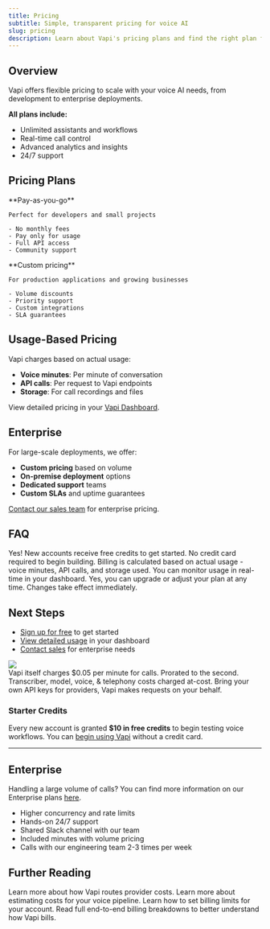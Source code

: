 ```yaml
---
title: Pricing
subtitle: Simple, transparent pricing for voice AI
slug: pricing
description: Learn about Vapi's pricing plans and find the right plan for your voice AI needs
---
```


## Overview

Vapi offers flexible pricing to scale with your voice AI needs, from development to enterprise deployments.

**All plans include:**
- Unlimited assistants and workflows
- Real-time call control
- Advanced analytics and insights
- 24/7 support

## Pricing Plans

<CardGroup cols={2}>
  <Card title="Developer" icon="code" href="https://dashboard.vapi.ai/settings/billing">
    **Pay-as-you-go**
    
    Perfect for developers and small projects
    
    - No monthly fees
    - Pay only for usage
    - Full API access
    - Community support
  </Card>
  
  <Card title="Business" icon="building" href="https://dashboard.vapi.ai/settings/billing">
    **Custom pricing**
    
    For production applications and growing businesses
    
    - Volume discounts
    - Priority support
    - Custom integrations
    - SLA guarantees
  </Card>
</CardGroup>

## Usage-Based Pricing

Vapi charges based on actual usage:

- **Voice minutes**: Per minute of conversation
- **API calls**: Per request to Vapi endpoints
- **Storage**: For call recordings and files

View detailed pricing in your [Vapi Dashboard](https://dashboard.vapi.ai/settings/billing).

## Enterprise

For large-scale deployments, we offer:

- **Custom pricing** based on volume
- **On-premise deployment** options
- **Dedicated support** teams
- **Custom SLAs** and uptime guarantees

[Contact our sales team](https://form.typeform.com/to/iOcCsqVP?typeform-source=vapi.ai) for enterprise pricing.

## FAQ

<AccordionGroup>
  <Accordion title="Is there a free tier?">
    Yes! New accounts receive free credits to get started. No credit card required to begin building.
  </Accordion>
  
  <Accordion title="How is billing calculated?">
    Billing is calculated based on actual usage - voice minutes, API calls, and storage used. You can monitor usage in real-time in your dashboard.
  </Accordion>
  
  <Accordion title="Can I change plans anytime?">
    Yes, you can upgrade or adjust your plan at any time. Changes take effect immediately.
  </Accordion>
</AccordionGroup>

## Next Steps

- [Sign up for free](https://dashboard.vapi.ai/) to get started
- [View detailed usage](https://dashboard.vapi.ai/settings/billing) in your dashboard
- [Contact sales](https://form.typeform.com/to/iOcCsqVP?typeform-source=vapi.ai) for enterprise needs

<Frame>
  <img src="./static/images/pricing/voice-pipeline-cost-breakdown.png" />
</Frame>

<br />

<CardGroup cols={2}>
  <Card title="Startup Pricing: $0.05/min" icon="cent-sign" iconType="solid">
    Vapi itself charges $0.05 per minute for calls. Prorated to the second.
  </Card>
  <Card
    title="At-Cost for Providers"
    icon="chart-network"
    iconType="sharp-solid"
    color="#5BBFF1"
  >
    Transcriber, model, voice, & telephony costs charged at-cost.
  </Card>
  <Card
    title="Bring Your Own Keys"
    icon="key-skeleton-left-right"
    iconType="solid"
    color="#AD81F2"
  >
    Bring your own API keys for providers, Vapi makes requests on your behalf.
  </Card>
</CardGroup>

### Starter Credits

Every new account is granted **$10 in free credits** to begin testing voice workflows. You can [begin using Vapi](/quickstart/phone) without a credit card.

---

## Enterprise

Handling a large volume of calls? You can find more information on our Enterprise plans [here](/enterprise).

- Higher concurrency and rate limits
- Hands-on 24/7 support
- Shared Slack channel with our team
- Included minutes with volume pricing
- Calls with our engineering team 2-3 times per week

## Further Reading

<CardGroup cols={2}>
  <Card
    title="Routing Provider Cost"
    icon="route"
    iconType="solid"
    href="/billing/cost-routing"
  >
    Learn more about how Vapi routes provider costs.
  </Card>
  <Card
    title="Estimating Costs"
    icon="equals"
    iconType="solid"
    href="/billing/estimating-costs"
  >
    Learn more about estimating costs for your voice pipeline.
  </Card>
  <Card
    title="Billing Limits"
    icon="meter"
    iconType="solid"
    href="/billing/billing-limits"
  >
    Learn how to set billing limits for your account.
  </Card>
  <Card
    title="Billing Examples"
    icon="books"
    iconType="solid"
    href="/billing/examples"
  >
    Read full end-to-end billing breakdowns to better understand how Vapi bills.
  </Card>
</CardGroup>
